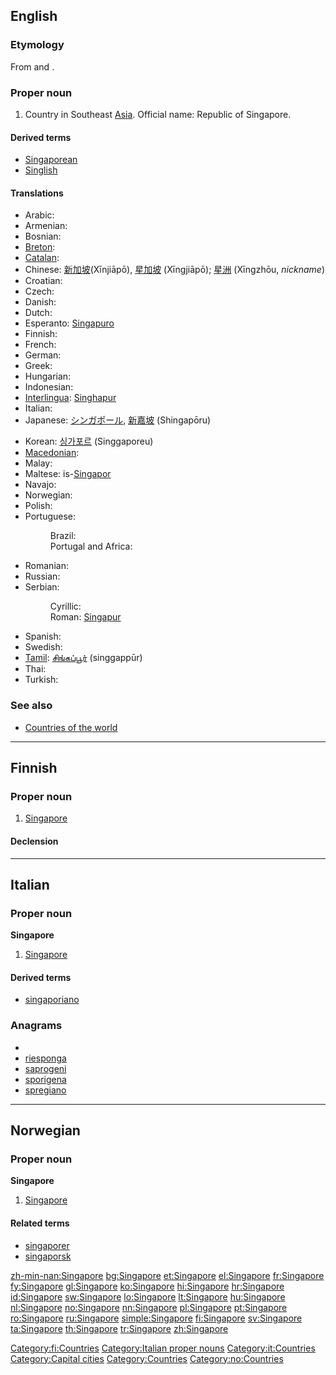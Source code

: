 ==English==
{{wikipedia}}

===Etymology===
From {{etyl|sa}} {{term|sc=Deva|सिंह|tr=siṃhá||lion|lang=sa}} and {{term|sc=Deva|पुर|tr=pura||city|lang=sa}}.

===Proper noun===
{{en-proper noun}}

# Country in Southeast [[Asia]]. Official name: Republic of Singapore.

====Derived terms====
* [[Singaporean]]
* [[Singlish]]

====Translations====
{{trans-top|Republic of Singapore}}
* Arabic: {{t-|ar|سنغافورة|f|tr=singhafuura}}
* Armenian: {{t-|hy|Սինգապուր|tr=Singapur}}
* Bosnian: {{t-|bs|Singapur|m}}
* [[Breton]]: {{t-|br|Singapour|xs=Breton}}
* [[Catalan]]: {{t-|ca|Singapur}}
* Chinese: [[新加坡]](Xīnjiāpō), [[星加坡]] (Xīngjiāpō); [[星洲]] (Xīngzhōu, ''nickname'')
* Croatian: {{t+|hr|Singapur|m}}
* Czech: {{t-|cs|Singapur|m}}
* Danish: {{t-|da|Singapore}}
* Dutch: {{t+|nl|Singapore}}
* Esperanto: [[Singapuro]]
* Finnish: {{t+|fi|Singapore}}
* French: {{t+|fr|Singapour|m}}
* German: {{t+|de|Singapur}}
* Greek: {{t+|el|Σιγκαπούρη|f|tr=Singapoúri}}
* Hungarian: {{t+|hu|Szingapúr}}
* Indonesian: {{t-|id|Singapura|xs=Indonesian}}
* [[Interlingua]]: [[Singhapur]]
* Italian: {{t-|it|Singapore|f}}
* Japanese: [[シンガポール]], [[新嘉坡]] (Shingapōru)
{{trans-mid}}
* Korean: [[싱가포르]] (Singgaporeu)
* [[Macedonian]]: {{t+|mk|Сингапур|m|tr=Síngapur}}
* Malay: {{t-|ms|Singapura|xs=Malay}}
* Maltese: is-[[Singapor]]
* Navajo: {{tø|nv|Sį́ʼgaboo}}
* Norwegian: {{t+|no|Singapore}}
* Polish: {{t+|pl|Singapur}}
* Portuguese:
*: Brazil: {{t|pt|Cingapura|f}}
*: Portugal and Africa: {{t+|pt|Singapura|f}}
* Romanian: {{t+|ro|Singapore}}
* Russian: {{t+|ru|Сингапур|m|tr=Singapúr}}
* Serbian:
*: Cyrillic: {{t-|sr|Сингапур|m|sc=Cyrl}}
*: Roman: [[Singapur#Serbian|Singapur]] {{m}}
* Spanish: {{t+|es|Singapur|m}}
* Swedish: {{t+|sv|Singapore}}
* [[Tamil]]: [[சிங்கப்பூர்]] (singgappūr)
* Thai: {{t|th|สิงคโปร์|tr=sĭngkábpoh}}
* Turkish: {{t|tr|Singapur}}
{{trans-bottom}}

===See also===
* [[Appendix:Countries of the world|Countries of the world]]

----

==Finnish==
{{wikipedia|lang=fi}}

===Proper noun===
{{infl|fi|proper noun}}

# [[#English|Singapore]]

====Declension====
{{fi-decl-nalle|Singapor|np=1}}

[[Category:fi:Countries]]

----

==Italian==
{{wikipedia|lang=it}}

===Proper noun===
'''Singapore''' {{m}}

# [[#English|Singapore]]

====Derived terms====
* [[singaporiano]]

===Anagrams===
* {{alphagram|aeginoprs}}
* [[riesponga#Italian|riesponga]]
* [[saprogeni#Italian|saprogeni]]
* [[sporigena#Italian|sporigena]]
* [[spregiano#Italian|spregiano]]

[[Category:Italian proper nouns]]
[[Category:it:Countries]]

----

==Norwegian==

===Proper noun===
'''Singapore'''

# [[#English|Singapore]]

====Related terms====
* [[singaporer]]
* [[singaporsk]]

[[Category:Capital cities]]
[[Category:Countries]]
[[Category:no:Countries]]

[[zh-min-nan:Singapore]]
[[bg:Singapore]]
[[et:Singapore]]
[[el:Singapore]]
[[fr:Singapore]]
[[fy:Singapore]]
[[gl:Singapore]]
[[ko:Singapore]]
[[hi:Singapore]]
[[hr:Singapore]]
[[id:Singapore]]
[[sw:Singapore]]
[[lo:Singapore]]
[[lt:Singapore]]
[[hu:Singapore]]
[[nl:Singapore]]
[[no:Singapore]]
[[nn:Singapore]]
[[pl:Singapore]]
[[pt:Singapore]]
[[ro:Singapore]]
[[ru:Singapore]]
[[simple:Singapore]]
[[fi:Singapore]]
[[sv:Singapore]]
[[ta:Singapore]]
[[th:Singapore]]
[[tr:Singapore]]
[[zh:Singapore]]